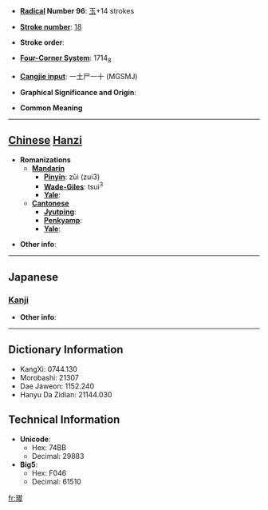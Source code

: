 * '''[[Wiktionary:Chinese radical index| Radical]] Number 96''': [[Wiktionary:Chinese radical index 玉|玉]]+14 strokes

* '''[[Wiktionary:Chinese total strokes index|Stroke number]]''': [[Wiktionary:Chinese total strokes index 18|18]]

* '''Stroke order''': 

* '''[[Wiktionary:Chinese four corner index|Four-Corner System]]''': 1714<sub>8</sub>

* '''[[Wiktionary:Chinese Cangjie index|Cangjie input]]''': 一土尸一十 (MGSMJ)

* '''Graphical Significance and Origin''': 

* '''Common Meaning'''

----

== [[Chinese]] [[Hanzi]] ==

* '''Romanizations'''
** '''[[Mandarin]]'''
*** '''[[Pinyin]]''': zǔi (zui3)
*** '''[[Wade-Giles]]''': tsui<sup>3</sup>
*** '''[[Yale]]''': 
** '''[[Cantonese]]'''
*** '''[[Jyutping]]''':
*** '''[[Penkyamp]]''': 
*** '''[[Yale]]''': 

* '''Other info''': 

----

==Japanese==
===[[Kanji]]===
{{kanji|on readings=[[すい]] (sui)|kun readings=}}

* '''Other info''':  

----

== Dictionary Information ==

* KangXi: 0744.130
* Morobashi: 21307
* Dae Jaweon: 1152.240
* Hanyu Da Zidian: 21144.030

== Technical Information ==

* '''Unicode''':
** Hex: 74BB
** Decimal: 29883
* '''Big5''':
** Hex: F046
** Decimal: 61510

[[fr:璻]]